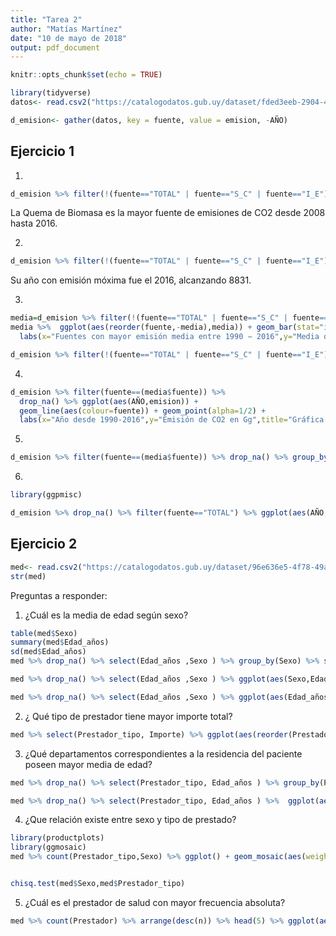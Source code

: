 ```yaml
---
title: "Tarea 2"
author: "Matías Martínez"
date: "10 de mayo de 2018"
output: pdf_document
---
```


```r
knitr::opts_chunk$set(echo = TRUE)
```


```r
library(tidyverse)
datos<- read.csv2("https://catalogodatos.gub.uy/dataset/fded3eeb-2904-43a5-a348-0b31434ef085/resource/d8ac0fb1-c972-4539-a889-bc510f999090/download/emisiones-de-co2-por-sector.csv",header=T,sep=";",stringsAsFactors=F,na.strings="unknown",fill=T)

d_emision<- gather(datos, key = fuente, value = emision, -AÑO)
```
## Ejercicio 1

1)
```r
d_emision %>% filter(!(fuente=="TOTAL" | fuente=="S_C" | fuente=="I_E")) %>% drop_na()%>% group_by(fuente,AÑO,emision) %>% group_by(fuente) %>% summarise(max=max(emision)) %>% arrange(desc(max)) %>% ggplot() + geom_bar(aes(reorder(fuente,-max),max),stat="identity")
```
 La Quema de Biomasa es la mayor fuente de emisiones de CO2 desde 2008 hasta 2016.
 
\fbox{\begin{minipage}{48em} 
Bien, hay que arreglar el nombre de los ejes
 \end{minipage}} 
2)
```r
d_emision %>% filter(!(fuente=="TOTAL" | fuente=="S_C" | fuente=="I_E")) %>% drop_na()%>% filter(emision==max(emision))
```
Su año con emisión móxima fue el 2016, alcanzando 8831.

\fbox{\begin{minipage}{48em} 
Bien!
 \end{minipage}} 

3)
```r
media=d_emision %>% filter(!(fuente=="TOTAL" | fuente=="S_C" | fuente=="I_E")) %>% drop_na() %>% group_by(fuente) %>%  summarise(media=mean(emision)) %>% arrange(desc(media)) %>% head(5)
media %>%  ggplot(aes(reorder(fuente,-media),media)) + geom_bar(stat="identity",aes(fill=fuente,colour=fuente),show.legend = FALSE) + 
  labs(x="Fuentes con mayor emisión media entre 1990 − 2016",y="Media de emisión en Gg",title="Gráfico de barras: media de emisiones de CO2 por fuente") 

d_emision %>% filter(!(fuente=="TOTAL" | fuente=="S_C" | fuente=="I_E")) %>% drop_na() %>% group_by(fuente) %>% ggplot(aes(reorder(fuente,-emision),emision)) + geom_boxplot() + geom_jitter(alpha=.2) + labs(x="Fuentes con mayor emisión media entre 1990−2016",y="Emisión de CO2 en Gg", title= "Diagrama de caja: emisión media por fuente")
```
\fbox{\begin{minipage}{48em} 
Bien, es mejor no usar como nombre del objeto media ya que es una función de R. En la asignación es mejor usar siempre `<-` en vez de `=`. En el diagrma de caja el título no es emisión media, es emisión estás usando toda la info de emisión.
 \end{minipage}} 

4)
```r
d_emision %>% filter(fuente==(media$fuente)) %>% 
  drop_na() %>% ggplot(aes(AÑO,emision)) + 
  geom_line(aes(colour=fuente)) + geom_point(alpha=1/2) + 
  labs(x="Año desde 1990-2016",y="Emisión de CO2 en Gg",title="Gráfica series de tiempo: emisión de CO2 según fuente",caption=paste0(strwrap("Desde años ulteriores al 2000, la emisión producto de la quema de biomasa es creciente y año a año toma distancias mayores a las demás fuentes", 80), sep="", collapse="\n"))
```
\fbox{\begin{minipage}{48em} 
OJO!! Si mirás vas a ver que no hay un punto para cada año esto pasa porque cuando estás filtrando por un vector de caracteres se debe hacer usando `%in%` no usando `==` `filter(fuente%in%(media$fuente))`. Podés poner en el el chunck de código fig.cap con el caption para que te salga la figura numerada.   
\end{minipage}} 
5)

```r
d_emision %>% filter(fuente==(media$fuente)) %>% drop_na() %>% group_by(fuente) %>% ggplot(aes(reorder(fuente,-emision),emision)) + geom_boxplot()  + labs(x="Fuentes con mayor emisión media entre 1990−2016",y="Emisión de CO2 en Gg", title= "Diagrama de caja: emisión media por fuente")
```
\fbox{\begin{minipage}{48em} 
Bien. Faltó incluir un comentario interesante
\end{minipage}} 

6)

```r
library(ggpmisc)

d_emision %>% drop_na() %>% filter(fuente=="TOTAL") %>% ggplot(aes(AÑO,emision))+ geom_point() + geom_line()+ stat_peaks(colour = "red") + stat_peaks(geom = "text", colour = "red", hjust = -0.1) +labs(x="Año desde 1990-2016",y="Total de emisiones de CO2 en Gg", title="Gráfico series de tiempo: emisión total de CO2")
```

\fbox{\begin{minipage}{48em} 
Bien. Faltó incluir un comentario interesante
\end{minipage}} 

## Ejercicio 2

```r
med<- read.csv2("https://catalogodatos.gub.uy/dataset/96e636e5-4f78-49a7-8e14-60e90173a0c0/resource/936ac9e6-b0f6-424a-9b53-ee408a91fd6f/download/datos_gastos-por-actos-mdicos-2016.csv",header = TRUE,sep=",")
str(med)
```

Preguntas a responder:

1) ¿Cuál es la media de edad según sexo?

```r
table(med$Sexo)
summary(med$Edad_años)
sd(med$Edad_años)
med %>% drop_na() %>% select(Edad_años ,Sexo ) %>% group_by(Sexo) %>% summarise(m=mean(Edad_años))

med %>% drop_na() %>% select(Edad_años ,Sexo ) %>% ggplot(aes(Sexo,Edad_años)) + geom_boxplot(aes(fill=Sexo),show.legend = F) + labs(y="Edad en Años", title="Diagrama de caja: distribución de la edad según sexo")

med %>% drop_na() %>% select(Edad_años ,Sexo ) %>% ggplot(aes(Edad_años,fill=Sexo,colour=Sexo)) + geom_density(alpha=0.55,show.legend = F) + labs(x="Edad en Años",y="Densidad", title="Diagrama de densidad: distribución de la edad según sexo")
```

\fbox{\begin{minipage}{48em} 
Bien! El gráfico responde no sólo sobre la media sino como se distribuye la edad de los atendidos según sexo
\end{minipage}} 

2) ¿ Qué tipo de prestador tiene mayor importe total?

```r
med %>% select(Prestador_tipo, Importe) %>% ggplot(aes(reorder(Prestador_tipo, - Importe),Importe)) + geom_bar(aes(colour=Prestador_tipo),stat="identity",show.legend = F) + labs(x="Tipo de prestador",y="Monto total en pesos pagado en el año 2016", title="Gráfico de barras: importe total según tipo de prestador")
```

\fbox{\begin{minipage}{48em} 
Bien! ordenar los niveles y qué aprendés de este plot?
\end{minipage}} 

3) ¿Qué departamentos correspondientes a la residencia del paciente poseen mayor media de edad?

```r
med %>% drop_na() %>% select(Prestador_tipo, Edad_años ) %>% group_by(Prestador_tipo) %>% summarise(media=mean( Edad_años)) %>% arrange(desc(media))

med %>% drop_na() %>% select(Prestador_tipo, Edad_años ) %>%  ggplot(aes(reorder(Prestador_tipo, Edad_años, FUN = median,desc=T),Edad_años)) + geom_boxplot() + labs(x="Tipo de prestador",y="Edad en años",title="Diagrama de caja: edad según tipo de prestador") 

```

\fbox{\begin{minipage}{48em} 
Este gráfico no responde tu pregunta, donde están los departamentos?
Qué pregunta responde este plot?
\end{minipage}} 
4) ¿Que relación existe entre sexo y tipo de prestado?

```r
library(productplots)
library(ggmosaic)
med %>% count(Prestador_tipo,Sexo) %>% ggplot() + geom_mosaic(aes(weight=n,x=product(Sexo,Prestador_tipo),fill=Sexo)) + labs(x="Tipo de prestador",title="Gráfico de mosaico: sexo según tipo de prestador")


chisq.test(med$Sexo,med$Prestador_tipo) 
```
\fbox{\begin{minipage}{48em} 
Qué aprendés de esta visualización? y si incluís el test que concluís en base a su resultado?
\end{minipage}} 
5) ¿Cuál es el prestador de salud con mayor  frecuencia absoluta?

```r
med %>% count(Prestador) %>% arrange(desc(n)) %>% head(5) %>% ggplot(aes(reorder(Prestador,-n),n)) + geom_bar(aes(fill=Prestador),stat="identity")+ labs(x="Prestador",y="Frecuencia absoluta", title="Gráfico de barras:frecuencia absoluta según prestador")
```

\fbox{\begin{minipage}{48em} 
Bien, falta comentarios
\end{minipage}}

\fbox{\begin{minipage}{48em} 
Buen trabajo! Faltan comentarios sobre lo que se aprende de las visualizaciones seleccionadas. PUNTOS:95/100
\end{minipage}}

